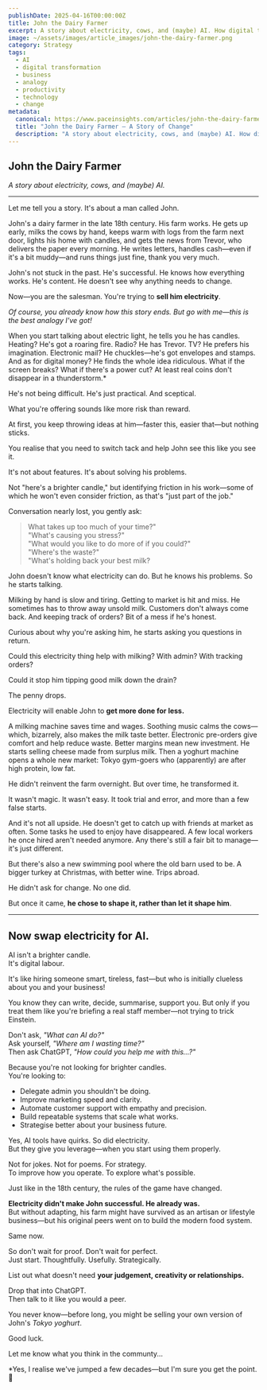 ```yaml
---
publishDate: 2025-04-16T00:00:00Z
title: John the Dairy Farmer
excerpt: A story about electricity, cows, and (maybe) AI. How digital transformation parallels the leap from candles to electricity, and what it means for business owners today.
image: ~/assets/images/article_images/john-the-dairy-farmer.png
category: Strategy
tags:
  - AI
  - digital transformation
  - business
  - analogy
  - productivity
  - technology
  - change
metadata:
  canonical: https://www.paceinsights.com/articles/john-the-dairy-farmer
  title: "John the Dairy Farmer — A Story of Change"
  description: "A story about electricity, cows, and (maybe) AI. How digital transformation parallels the leap from candles to electricity, and what it means for business owners today."
---
```


## John the Dairy Farmer

*A story about electricity, cows, and (maybe) AI.*

---

Let me tell you a story. It's about a man called John.

John's a dairy farmer in the late 18th century. His farm works. He gets up early, milks the cows by hand, keeps warm with logs from the farm next door, lights his home with candles, and gets the news from Trevor, who delivers the paper every morning. He writes letters, handles cash—even if it's a bit muddy—and runs things just fine, thank you very much.

John's not stuck in the past. He's successful. He knows how everything works. He's content. He doesn't see why anything needs to change.

Now—you are the salesman.
You're trying to **sell him electricity**.

*Of course, you already know how this story ends. But go with me—this is the best analogy I've got!*

When you start talking about electric light, he tells you he has candles. Heating? He's got a roaring fire. Radio? He has Trevor. TV? He prefers his imagination. Electronic mail? He chuckles—he's got envelopes and stamps. And as for digital money? He finds the whole idea ridiculous. What if the screen breaks? What if there's a power cut? At least real coins don't disappear in a thunderstorm.*

He's not being difficult. He's just practical. And sceptical.

What you're offering sounds like more risk than reward.

At first, you keep throwing ideas at him—faster this, easier that—but nothing sticks.

You realise that you need to switch tack and help John see this like you see it.

It's not about features. It's about solving his problems.

Not "here's a brighter candle," but identifying friction in his work—some of which he won't even consider friction, as that's "just part of the job."

Conversation nearly lost, you gently ask:

> What takes up too much of your time?"  
> "What's causing you stress?"  
> "What would you like to do more of if you could?"  
> "Where's the waste?"  
> "What's holding back your best milk?

John doesn't know what electricity can do. But he knows his problems. So he starts talking.

Milking by hand is slow and tiring. Getting to market is hit and miss. He sometimes has to throw away unsold milk. Customers don't always come back. And keeping track of orders? Bit of a mess if he's honest.

Curious about why you're asking him, he starts asking you questions in return.

Could this electricity thing help with milking? With admin? With tracking orders?

Could it stop him tipping good milk down the drain?

The penny drops.

Electricity will enable John to **get more done for less.**

A milking machine saves time and wages. Soothing music calms the cows—which, bizarrely, also makes the milk taste better. Electronic pre-orders give comfort and help reduce waste. Better margins mean new investment. He starts selling cheese made from surplus milk. Then a yoghurt machine opens a whole new market: Tokyo gym-goers who (apparently) are after high protein, low fat.

He didn't reinvent the farm overnight. But over time, he transformed it.

It wasn't magic. It wasn't easy. It took trial and error, and more than a few false starts.

And it's not all upside. He doesn't get to catch up with friends at market as often. Some tasks he used to enjoy have disappeared. A few local workers he once hired aren't needed anymore. Any there's still a fair bit to manage—it's just different.

But there's also a new swimming pool where the old barn used to be. A bigger turkey at Christmas, with better wine. Trips abroad.

He didn't ask for change. No one did.

But once it came, **he chose to shape it, rather than let it shape him**.

---

## Now swap electricity for AI.

AI isn't a brighter candle.  
It's digital labour.

It's like hiring someone smart, tireless, fast—but who is initially clueless about you and your business!

You know they can write, decide, summarise, support you. But only if you treat them like you're briefing a real staff member—not trying to trick Einstein.

Don't ask, *"What can AI do?"*  
Ask yourself, *"Where am I wasting time?"*  
Then ask ChatGPT, *"How could you help me with this...?"*

Because you're not looking for brighter candles.  
You're looking to:
- Delegate admin you shouldn't be doing.
- Improve marketing speed and clarity.
- Automate customer support with empathy and precision.
- Build repeatable systems that scale what works.
- Strategise better about your business future.

Yes, AI tools have quirks. So did electricity.  
But they give you leverage—when you start using them properly.

Not for jokes. Not for poems. For strategy.  
To improve how you operate. To explore what's possible.

Just like in the 18th century, the rules of the game have changed.

**Electricity didn't make John successful. He already was.**  
But without adapting, his farm might have survived as an artisan or lifestyle business—but his original peers went on to build the modern food system.

Same now.

So don't wait for proof. Don't wait for perfect.  
Just start. Thoughtfully. Usefully. Strategically.

List out what doesn't need **your judgement, creativity or relationships.**

Drop that into ChatGPT.  
Then talk to it like you would a peer.

You never know—before long, you might be selling your own version of John's *Tokyo yoghurt*.

Good luck.

Let me know what you think in the communty... 

*Yes, I realise we've jumped a few decades—but I'm sure you get the point. 🤣

